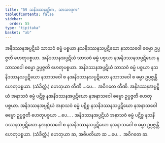 ```yaml
---
title: "59 သနိဒဿနတ္တိက, သာသဝဒုက"
tableOfContents: false
sidebar:
  order: 55
type: "tipitaka"
basket: "ab"
---
```



<DynamicBreadcrumb />

<Division number="102">

<Paragraph number="251">
အနိဒဿနအပ္ပဋိဃံ သာသဝံ ဓမ္မံ ပစ္စယာ နသနိဒဿနသပ္ပဋိဃော နသာသဝေါ ဓမ္မော ဥပ္ပဇ္ဇတိ ဟေတုပစ္စယာ. အနိဒဿနအပ္ပဋိဃံ သာသဝံ ဓမ္မံ ပစ္စယာ နအနိဒဿနသပ္ပဋိဃော နသာသဝေါ ဓမ္မော ဥပ္ပဇ္ဇတိ ဟေတုပစ္စယာ. အနိဒဿနအပ္ပဋိဃံ သာသဝံ ဓမ္မံ ပစ္စယာ နသနိဒဿနသပ္ပဋိဃော နသာသဝေါ စ နအနိဒဿနသပ္ပဋိဃော နသာသဝေါ စ ဓမ္မာ ဥပ္ပဇ္ဇန္တိ ဟေတုပစ္စယာ. (သံခိတ္တံ.) ဟေတုယာ တီဏိ …ပေ…  အဝိဂတေ တီဏိ.
</Paragraph>

<Paragraph number="252">
အနိဒဿနအပ္ပဋိဃံ အနာသဝံ ဓမ္မံ ပဋိစ္စ နအနိဒဿနအပ္ပဋိဃော နအနာသဝေါ ဓမ္မော ဥပ္ပဇ္ဇတိ ဟေတုပစ္စယာ. အနိဒဿနအပ္ပဋိဃံ အနာသဝံ ဓမ္မံ ပဋိစ္စ နသနိဒဿနသပ္ပဋိဃော နအနာသဝေါ ဓမ္မော ဥပ္ပဇ္ဇတိ ဟေတုပစ္စယာ …ပေ… . အနိဒဿနအပ္ပဋိဃံ အနာသဝံ ဓမ္မံ ပဋိစ္စ နသနိဒဿနသပ္ပဋိဃော နအနာသဝေါ စ နအနိဒဿနသပ္ပဋိဃော နအနာသဝေါ စ ဓမ္မာ ဥပ္ပဇ္ဇန္တိ ဟေတုပစ္စယာ. (သံခိတ္တံ.) ဟေတုယာ ဆ, အဓိပတိယာ ဆ …ပေ…  အဝိဂတေ ဆ.
</Paragraph>
</Division>